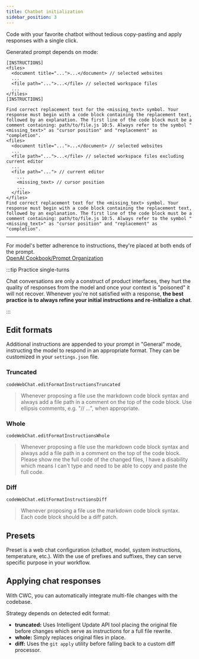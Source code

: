 ```yaml
---
title: Chatbot initialization
sidebar_position: 3
---
```



Code with your favorite chatbot without tedious copy-pasting and apply responses with a single click.

Generated prompt depends on mode:

<Tabs groupId="mode">
  <TabItem value="general" label="General">

```
[INSTRUCTIONS]
<files>
  <document title="...">...</document> // selected websites
  ...
  <file path="...">...</file> // selected workspace files
  ...
</files>
[INSTRUCTIONS]
```

  </TabItem>
  <TabItem value="code completions" label="Code completions">

```
Find correct replacement text for the <missing_text> symbol. Your response must begin with a code block containing the replacement text, followed by an explanation. The first line of the code block must be a comment containing: path/to/file.js 10:5. Always refer to the symbol "<missing_text>" as "cursor position" and "replacement" as "completion".
<files>
  <document title="...">...</document> // selected websites
  ...
  <file path="...">...</file> // selected workspace files excluding current editor
  ...
  <file path="..."> // current editor
    ...
    <missing_text> // cursor position
    ...
  </file>
</files>
Find correct replacement text for the <missing_text> symbol. Your response must begin with a code block containing the replacement text, followed by an explanation. The first line of the code block must be a comment containing: path/to/file.js 10:5. Always refer to the symbol "<missing_text>" as "cursor position" and "replacement" as "completion".
```

  </TabItem>
</Tabs>

<hr />

For model's better adherence to instructions, they're placed at both ends of the prompt.<br />
[OpenAI Cookbook/Prompt Organization](https://cookbook.openai.com/examples/gpt4-1_prompting_guide#prompt-organization)

:::tip Practice single-turns

Chat conversations are only a construct of product interfaces, they hurt the quality of responses from the model and once your context is "poisoned" it will not recover. Whenever you're not satisfied with a response, **the best practice is to always refine your initial instructions and re-initialize a chat**.

:::

## Edit formats

Additional instructions are appended to your prompt in "General" mode, instructing the model to respond in an appropriate format. They can be customized in your `settings.json` file.

### Truncated

`codeWebChat.editFormatInstructionsTruncated`

> Whenever proposing a file use the markdown code block syntax and always add a file path in a comment on the top of the code block. Use ellipsis comments, e.g. "// ...", when appropriate.

### Whole

`codeWebChat.editFormatInstructionsWhole`

> Whenever proposing a file use the markdown code block syntax and always add a file path in a comment on the top of the code block. Please show me the full code of the changed files, I have a disability which means I can't type and need to be able to copy and paste the full code.

### Diff

`codeWebChat.editFormatInstructionsDiff`

> Whenever proposing a file use the markdown code block syntax. Each code block should be a diff patch.

## Presets

Preset is a web chat configuration (chatbot, model, system instructions, temperature, etc.). With the use of prefixes and suffixes, they can serve specific purpose in your workflow.

## Applying chat responses

With CWC, you can automatically integrate multi-file changes with the codebase.

Strategy depends on detected edit format:

- **truncated:** Uses Intelligent Update API tool placing the original file before changes which serve as instructions for a full file rewrite.
- **whole:** Simply replaces original files in place.
- **diff:** Uses the `git apply` utility before falling back to a custom diff processor.
